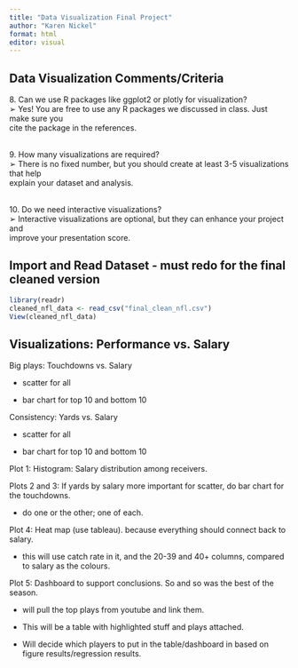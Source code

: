 ```yaml
---
title: "Data Visualization Final Project"
author: "Karen Nickel"
format: html
editor: visual
---
```


## Data Visualization Comments/Criteria

8\. Can we use R packages like ggplot2 or plotly for visualization?\
➢ Yes! You are free to use any R packages we discussed in class. Just make sure you\
cite the package in the references.

\
9. How many visualizations are required?\
➢ There is no fixed number, but you should create at least 3-5 visualizations that help\
explain your dataset and analysis.

\
10. Do we need interactive visualizations?\
➢ Interactive visualizations are optional, but they can enhance your project and\
improve your presentation score.

## Import and Read Dataset - must redo for the final cleaned version

```r
library(readr)
cleaned_nfl_data <- read_csv("final_clean_nfl.csv")
View(cleaned_nfl_data)
```

## Visualizations: Performance vs. Salary

Big plays: Touchdowns vs. Salary

-   scatter for all

-   bar chart for top 10 and bottom 10

Consistency: Yards vs. Salary

-   scatter for all

-   bar chart for top 10 and bottom 10

Plot 1: Histogram: Salary distribution among receivers.

Plots 2 and 3: If yards by salary more important for scatter, do bar chart for the touchdowns.

-   do one or the other; one of each.

Plot 4: Heat map (use tableau). because everything should connect back to salary.

-   this will use catch rate in it, and the 20-39 and 40+ columns, compared to salary as the colours.

Plot 5: Dashboard to support conclusions. So and so was the best of the season.

-   will pull the top plays from youtube and link them.

-   This will be a table with highlighted stuff and plays attached.

-   Will decide which players to put in the table/dashboard in based on figure results/regression results.
